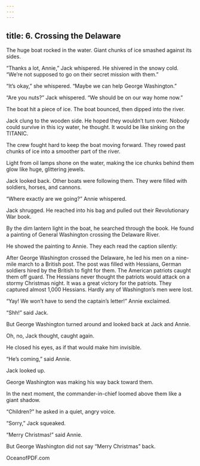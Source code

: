 ```yaml
---
---
---
```

title: 6. Crossing the Delaware
---




The huge boat rocked in the water. Giant chunks of ice smashed against its sides.

“Thanks a lot, Annie,” Jack whispered. He shivered in the snowy cold. “We’re not supposed to go on their secret mission with them.”

“It’s okay,” she whispered. “Maybe we can help George Washington.”

“Are you nuts?” Jack whispered. “We should be on our way home now.”

The boat hit a piece of ice. The boat bounced, then dipped into the river.

Jack clung to the wooden side. He hoped they wouldn’t turn over. Nobody could survive in this icy water, he thought. It would be like sinking on the TITANIC.

The crew fought hard to keep the boat moving forward. They rowed past chunks of ice into a smoother part of the river.

Light from oil lamps shone on the water, making the ice chunks behind them glow like huge, glittering jewels.

Jack looked back. Other boats were following them. They were filled with soldiers, horses, and cannons.

“Where exactly are we going?” Annie whispered.

Jack shrugged. He reached into his bag and pulled out their Revolutionary War book.

By the dim lantern light in the boat, he searched through the book. He found a painting of General Washington crossing the Delaware River.



He showed the painting to Annie. They each read the caption silently:

After George Washington crossed the Delaware, he led his men on a nine-mile march to a British post. The post was filled with Hessians, German soldiers hired by the British to fight for them. The American patriots caught them off guard. The Hessians never thought the patriots would attack on a stormy Christmas night. It was a great victory for the patriots. They captured almost 1,000 Hessians. Hardly any of Washington’s men were lost.



“Yay! We won’t have to send the captain’s letter!” Annie exclaimed.

“Shh!” said Jack.

But George Washington turned around and looked back at Jack and Annie.

Oh, no, Jack thought, caught again.

He closed his eyes, as if that would make him invisible.

“He’s coming,” said Annie.

Jack looked up.

George Washington was making his way back toward them.

In the next moment, the commander-in-chief loomed above them like a giant shadow.

“Children?” he asked in a quiet, angry voice.

“Sorry,” Jack squeaked.

“Merry Christmas!” said Annie.

But George Washington did not say “Merry Christmas” back.

OceanofPDF.com